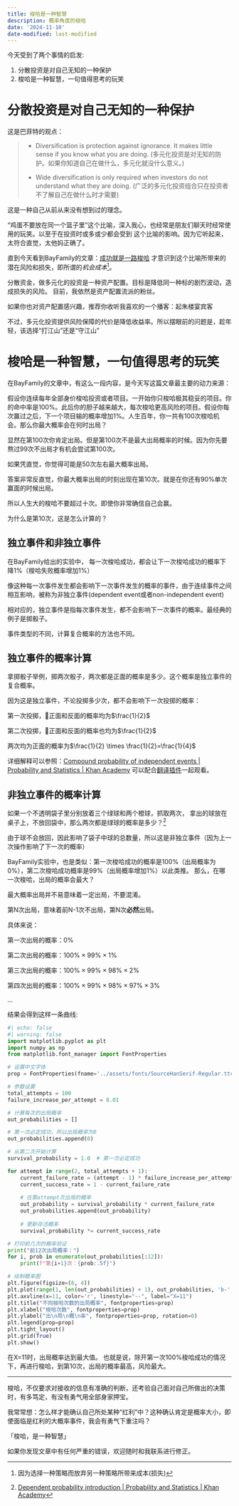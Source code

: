 ```yaml
---
title: 梭哈是一种智慧
description: 概率角度的梭哈
date: '2024-11-10'
date-modified: last-modified
---
```


今天受到了两个事情的启发:

1. 分散投资是对自己无知的一种保护
2. 梭哈是一种智慧，一句值得思考的玩笑


# 分散投资是对自己无知的一种保护

这是巴菲特的观点：

> - Diversification is protection against ignorance. It makes little sense if you know what you are doing.
> (多元化投资是对无知的防护。如果你知道自己在做什么，多元化就没什么意义。)
> 
> - Wide diversification is only required when investors do not understand what they are doing.
> (广泛的多元化投资组合只在投资者不了解自己在做什么时才需要)


这是一种自己从前从来没有想到过的理念。

“鸡蛋不要放在同一个篮子里”这个比喻，深入我心，也经常是朋友们聊天时经常使用的玩笑。以至于在投资时或多或少都会受到
这个比喻的影响。因为它听起来，太符合直觉，太他妈正确了。

直到今天看到BayFamily的文章：[成功就是一路梭哈](https://mp.weixin.qq.com/s/5vFS7B7oR_09R8vch69j-w)
才意识到这个比喻所带来的潜在风险和损失，即所谓的*机会成本*^[因为选择一种策略而放弃另一种策略所带来成本(损失)]。


分散资金，做多元化的投资是一种资产配置。目标是降低同一种标的剧烈波动，造成损失的风险。
目前，我依然是资产配置流派的粉丝。

::: {.callout-tip title="Bonus"}
如果你也对资产配置感兴趣，推荐你收听我喜欢的一个播客：起朱楼宴宾客
:::

不过，多元化投资提供风险保障的代价是降低收益率。所以摆眼前的问题是，趁年轻，该选择“打江山”还是“守江山”


# 梭哈是一种智慧，一句值得思考的玩笑

在BayFamily的文章中，有这么一段内容，是今天写这篇文章最主要的动力来源：

::: {.callout}
假设你连续每年全部身价梭哈投资或者项目。一开始你只梭哈极其稳妥的项目。你的命中率是100%。此后你的胆子越来越大，每次梭哈更高风险的项目。假设你每次赢过之后，下一个项目输的概率增加1%。人生百年，你一共有100次梭哈机会。那么你最大概率会在何时出局？

显然在第100次你肯定出局。但是第100次不是最大出局概率的时候。因为你先要熬过99次不出局才有机会尝试第100次。

如果凭直觉，你觉得可能是50次左右最大概率出局。

答案非常反直觉，你最大概率出局的时刻出现在第10次。就是在你还有90%单次赢面的时候出局。

所以人生大的梭哈不要超过十次。即使你非常确信自己会赢。
:::

为什么是第10次，这是怎么计算的？

## 独立事件和非独立事件

在BayFamily给出的实验中， 每一次梭哈成功，都会让下一次梭哈成功的概率下降1%（梭哈失败概率增加1%）

像这种每一次事件发生都会影响下一次事件发生的概率的事件，由于连续事件之间相互影响，被称为非独立事件(dependent event或者non-independent event)

相对应的，独立事件是指每次事件发生，都不会影响下一次事件的概率。最经典的例子是掷骰子。

事件类型的不同，计算复合概率的方法也不同。

## 独立事件的概率计算

拿掷骰子举例，掷两次骰子，两次都是正面的概率是多少。这个概率是独立事件的复合概率。

因为这是独立事件，不论投掷多少次，都不会影响下一次投掷的概率：

第一次投掷，🎲正面和反面的概率均为$\frac{1}{2}$ 

第二次投掷，🎲正面和反面的概率也均为$\frac{1}{2}$ 

两次均为正面的概率为$\frac{1}{2} \times \frac{1}{2}=\frac{1}{4}$

::: {.callout-tip}
详细解释可以参照：[Compound probability of independent events | Probability and Statistics | Khan Academy](https://www.youtube.com/watch?v=xSc4oLA9e8o)
可以配合[翻译插件](https://immersivetranslate.com/zh-Hans/)一起观看。
:::

## 非独立事件的概率计算

如果一个不透明袋子里分别放着三个绿球和两个橙球，抓取两次，
拿出的球放在桌子上，不放回袋中，那么两次都是绿球的概率是多少？^[[Dependent probability introduction | Probability and Statistics | Khan Academy](https://www.youtube.com/watch?v=VjLEoo3hIoM)]

由于球不会放回，因此影响了袋子中球的总数量，所以这是非独立事件（因为上一次操作影响了下一次的概率）

BayFamily实验中，也是类似：第一次梭哈成功的概率是100%（出局概率为0%），第二次梭哈成功概率是99%（出局概率增加1%）以此类推。
那么，在哪一次梭哈，出局的概率会最大？

::: {.callout-warning title="注意"}
最大概率出局并不易意味着一定出局，不要混淆。
:::

第N次出局，意味着前N-1次不出局，第N次**必然**出局。

具体来说：

第一次出局的概率：$0\%$

第二次出局的概率：$100\% \times 99\% \times 1\%$

第三次出局的概率：$100\% \times 99\% \times 98\% \times 2\%$

第四次出局的概率：$100\% \times 99\% \times 98\% \times 97\% \times 3\%$

...

结果会得到这样一条曲线:
```python
#| echo: false
#| warning: false
import matplotlib.pyplot as plt
import numpy as np
from matplotlib.font_manager import FontProperties

# 设置中文字体
prop = FontProperties(fname='../assets/fonts/SourceHanSerif-Regular.ttc')

# 参数设置
total_attempts = 100
failure_increase_per_attempt = 0.01

# 计算每次的出局概率
out_probabilities = []

# 第一次必定成功，所以出局概率为0
out_probabilities.append(0)

# 从第二次开始计算
survival_probability = 1.0  # 第一次必定成功

for attempt in range(2, total_attempts + 1):
    current_failure_rate = (attempt - 1) * failure_increase_per_attempt
    current_success_rate = 1 - current_failure_rate
    
    # 在第attempt次出局的概率
    out_probability = survival_probability * current_failure_rate
    out_probabilities.append(out_probability)
    
    # 更新存活概率
    survival_probability *= current_success_rate

# 打印前几次的概率验证
print("前12次出局概率：")
for i, prob in enumerate(out_probabilities[:12]):
    print(f"第{i+1}次：{prob:.5f}")

# 绘制概率图
plt.figure(figsize=(6, 4))
plt.plot(range(1, len(out_probabilities) + 1), out_probabilities, 'b-', label="出局概率")
plt.axvline(x=11, color='r', linestyle="--", label="X=11")
plt.title("不同梭哈次数的出局概率", fontproperties=prop)
plt.xlabel("梭哈次数", fontproperties=prop)
plt.ylabel("出\n局\n概\n率", fontproperties=prop, rotation=0)
plt.legend(prop=prop)
plt.tight_layout()
plt.grid(True)
plt.show()
```
在X=11时，出局概率达到最大值。
也就是说，除开第一次100%梭哈成功的情况下，再进行梭哈，到第10次，出局的概率最高，风险最大。

---

梭哈，不仅要求对接收的信息有准确的判断，还考验自己面对自己所做出的决策时，有多笃定，有没有勇气用全部身家押宝。

我常常想：怎么样才能确认自己所处某种“红利”中？这种确认肯定是概率大小，即使面临是红利的大概率事件，我会有勇气下重注吗？

「梭哈，是一种智慧」

::: {.callout-warning title='声明'}
如果你发现文章中有任何严重的错误，欢迎随时和我联系进行修正。
:::
